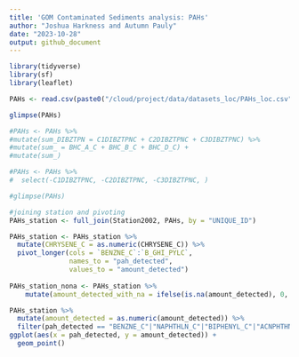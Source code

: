 ```yaml
---
title: 'GOM Contaminated Sediments analysis: PAHs'
author: "Joshua Harkness and Autumn Pauly"
date: "2023-10-28"
output: github_document
---
```


```r
library(tidyverse)
library(sf)
library(leaflet)
```

```r
PAHs <- read.csv(paste0("/cloud/project/data/datasets_loc/PAHs_loc.csv"), header = T)
```

```r
glimpse(PAHs)
```

``` r

#PAHs <- PAHs %>%
#mutate(sum_DIBZTPN = C1DIBZTPNC + C2DIBZTPNC + C3DIBZTPNC) %>% 
#mutate(sum_ = BHC_A_C + BHC_B_C + BHC_D_C) +
#mutate(sum_)

#PAHs <- PAHs %>% 
#  select(-C1DIBZTPNC, -C2DIBZTPNC, -C3DIBZTPNC, )

#glimpse(PAHs)

#joining station and pivoting
PAHs_station <- full_join(Station2002, PAHs, by = "UNIQUE_ID")

PAHs_station <- PAHs_station %>%
  mutate(CHRYSENE_C = as.numeric(CHRYSENE_C)) %>%
  pivot_longer(cols = `BENZNE_C`:`B_GHI_PYLC`, 
               names_to = "pah_detected", 
               values_to = "amount_detected")
  
PAHs_station_nona <- PAHs_station %>%
    mutate(amount_detected_with_na = ifelse(is.na(amount_detected), 0, amount_detected))

```

``` r

PAHs_station %>%
  mutate(amount_detected = as.numeric(amount_detected)) %>%
  filter(pah_detected == "BENZNE_C"|"NAPHTHLN_C"|"BIPHENYL_C"|"ACNPHTHN_C"|"ACNPHTYL_C"|"FLUORENE_C"|"PHNANTHR_C"|"ANTHRACN_C"|"PYRENE_C"|"FLORNTHN_C"|"CHRYSENE_C"|"PERYLENE_C") %>%
ggplot(aes(x = pah_detected, y = amount_detected)) +
  geom_point()

```

